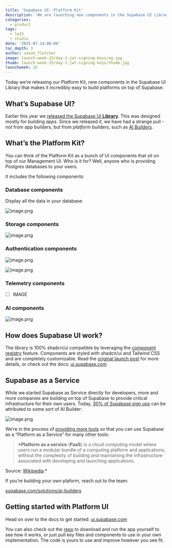 ```yaml
---
title: 'Supabase UI: Platform Kit'
description: 'We are launching new components in the Supabase UI Library that makes it incredibly easy to build platforms on top of Supabase.'
categories:
  - product
tags:
  - lw15
  - studio
date: '2025-07-14:00:00'
toc_depth: 3
author: saxon_fletcher
image: launch-week-15/day-1-jwt-signing-keys/og.jpg
thumb: launch-week-15/day-1-jwt-signing-keys/thumb.jpg
launchweek: 15
---
```


Today we’re releasing our Platform Kit, new components in the Supabase UI Library that makes it incredibly easy to build platforms on top of Supabase.

## What’s Supabase UI?

Earlier this year we [released the Supabase UI **Library**](https://supabase.com/blog/supabase-ui-library). This was designed mostly for building _apps_. Since we released it, we have had a strange pull - not from _app_ builders, but from _platform_ builders, such as [AI Builders](https://supabase.com/solutions/ai-builders).

## What’s the Platform Kit?

You can think of the Platform Kit as a bunch of UI components that sit on top of our Management UI. Who is it for? Well, anyone who is providing Postgres databases to your users.

It includes the following components:

### Database components

Display all the data in your database:

![image.png](attachment:cb47d37b-80c5-4497-a400-d97601c889f5:image.png)

### Storage components

![image.png](attachment:802ddf14-e021-4308-8463-35fbfcda1bc7:image.png)

### Authentication components

![image.png](attachment:c0f431c4-a167-4f53-9de2-f7c02bbffd0e:image.png)

![image.png](attachment:cad07123-5d0c-4d18-979d-2dcac79c97e1:image.png)

### Telemetry components

- [ ] IMAGE

### AI components

![image.png](attachment:359ee88b-f472-41ce-b873-1a2b39aba6e0:image.png)

## How does Supabase UI work?

The library is 100% shadcn/ui compatible by leveraging the [component registry](https://x.com/shadcn/status/1829646556318089509) feature. Components are styled with shadcn/ui and Tailwind CSS and are completely customizable. Read the [original launch post](https://supabase.com/blog/supabase-ui-library) for more details, or check out the docs: [ui.supabase.com](https://supabase.com/ui)

## Supabase as a Service

While we started Supabase as Service directly for developers, more and more companies are building on top of Supabase to provide critical infrastructure for their own users. Today, [30% of Supabase sign ups](https://x.com/kiwicopple/status/1894251335224320000) can be attributed to some sort of AI Builder:

![image.png](attachment:04dcbf57-55ce-4ad7-a35b-0122733790ac:image.png)

We’re in the process of [providing more tools](https://github.com/supabase/supabase/pull/35798) so that you can use Supabase as a “Platform as a Service” for many other tools:

> **\*Platform as a service** (**PaaS**) is a cloud computing model where users run a modular bundle of a computing platform and applications, without the complexity of building and maintaining the infrastructure associated with developing and launching applications.

Source: [Wikipedia](https://en.wikipedia.org/wiki/Platform_as_a_service).\*

>

If you’re building your own plaform, reach out to the team:

[supabase.com/solutions/ai-builders](https://supabase.com/solutions/ai-builders)

## Getting started with Platform UI

Head on over to the docs to get started: [ui.supabase.com](https://supabase.com/ui)

You can also check out the [repo](https://github.com/supabase/supabase-embedded-dashboard) to download and run the app yourself to see how it works, or just pull key files and components to use in your own implementation. The code is yours to use and improve however you see fit.
